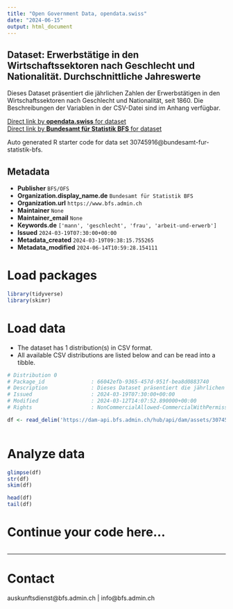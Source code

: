 ```yaml
---
title: "Open Government Data, opendata.swiss"
date: "2024-06-15"
output: html_document
---
```


## Dataset: Erwerbstätige in den Wirtschaftssektoren nach Geschlecht und Nationalität. Durchschnittliche Jahreswerte

Dieses Dataset präsentiert die jährlichen Zahlen der Erwerbstätigen in den Wirtschaftssektoren nach Geschlecht und Nationalität, seit 1860. Die Beschreibungen der Variablen in der CSV-Datei sind im Anhang verfügbar.

[Direct link by **opendata.swiss** for dataset](https://opendata.swiss/de/dataset/erwerbstatige-in-den-wirtschaftssektoren-nach-geschlecht-und-nationalitat-durchschnittliche-jah1)<br>
[Direct link by **Bundesamt für Statistik BFS** for dataset](https://www.bfs.admin.ch/asset/de/ts-x-03.02.01.07.01)

Auto generated R starter code for data set 30745916@bundesamt-fur-statistik-bfs.

## Metadata

- **Publisher** `BFS/OFS`
- **Organization.display_name.de** `Bundesamt für Statistik BFS`
- **Organization.url** `https://www.bfs.admin.ch`
- **Maintainer** `None`
- **Maintainer_email** `None`
- **Keywords.de** `['mann', 'geschlecht', 'frau', 'arbeit-und-erwerb']`
- **Issued** `2024-03-19T07:30:00+00:00`
- **Metadata_created** `2024-03-19T09:38:15.755265`
- **Metadata_modified** `2024-06-14T10:59:28.154111`


# Load packages

```r

library(tidyverse)
library(skimr)

```

# Load data

-   The dataset has 1 distribution(s) in CSV format.
-   All available CSV distributions are listed below and can be read into a tibble.

```r

# Distribution 0
# Package_id               : 66042efb-9365-457d-951f-bea8d0883740
# Description              : Dieses Dataset präsentiert die jährlichen Zahlen der Erwerbstätigen in den Wirtschaftssektoren nach Geschlecht und Nationalität, seit 1860. Die Beschreibungen der Variablen in der CSV-Datei sind im Anhang verfügbar.
# Issued                   : 2024-03-19T07:30:00+00:00
# Modified                 : 2024-03-12T14:07:52.890000+00:00
# Rights                   : NonCommercialAllowed-CommercialWithPermission-ReferenceRequired

df <- read_delim('https://dam-api.bfs.admin.ch/hub/api/dam/assets/30745926/master')



```

# Analyze data

```r

glimpse(df)
str(df)
skim(df)

head(df)
tail(df)

```

# Continue your code here...

```r

```

------------------------------------------------------------------------

# Contact

auskunftsdienst@bfs.admin.ch | info@bfs.admin.ch
